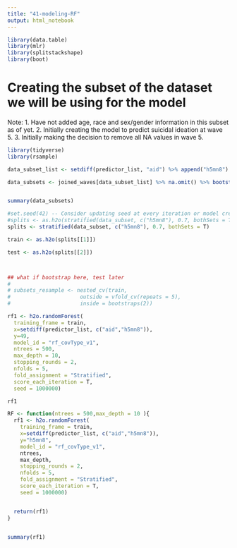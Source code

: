 ```yaml
---
title: "41-modeling-RF"
output: html_notebook
---
```


```r
library(data.table)
library(mlr)
library(splitstackshape)
library(boot)
```

# Creating the subset of the dataset we will be using for the model
Note:
1. Have not added age, race and sex/gender information in this subset as of yet. 
2. Initially creating the model to predict suicidal ideation at wave 5. 
3. Initially making the decision to remove all NA values in wave 5.

```r
library(tidyverse)
library(rsample)

data_subset_list <- setdiff(predictor_list, "aid") %>% append("h5mn8")

data_subsets <- joined_waves[data_subset_list] %>% na.omit() %>% bootstraps(times = 2) # Creating 2 samples


summary(data_subsets)


```

```r
#set.seed(42) -- Consider updating seed at every iteration or model creation
#splits <- as.h2o(stratified(data_subset, c("h5mn8"), 0.7, bothSets = T))
splits <- stratified(data_subset, c("h5mn8"), 0.7, bothSets = T)

train <- as.h2o(splits[[1]])

test <- as.h2o(splits[[2]])



## what if bootstrap here, test later
# 
# subsets_resample <- nested_cv(train, 
#                      outside = vfold_cv(repeats = 5), 
#                      inside = bootstraps(2))


```

```r
rf1 <- h2o.randomForest(
  training_frame = train,
  x=setdiff(predictor_list, c("aid","h5mn8")),
  y=49, 
  model_id = "rf_covType_v1",
  ntrees = 500, 
  max_depth = 10,
  stopping_rounds = 2,
  nfolds = 5,
  fold_assignment = "Stratified",
  score_each_iteration = T,
  seed = 1000000)

rf1
```


```r

RF <- function(ntrees = 500,max_depth = 10 ){
  rf1 <- h2o.randomForest(
    training_frame = train,
    x=setdiff(predictor_list, c("aid","h5mn8")),
    y="h5mn8", 
    model_id = "rf_covType_v1",
    ntrees, 
    max_depth,
    stopping_rounds = 2,
    nfolds = 5,
    fold_assignment = "Stratified",
    score_each_iteration = T,
    seed = 1000000)


  return(rf1)
}



```



```r
summary(rf1)
```




